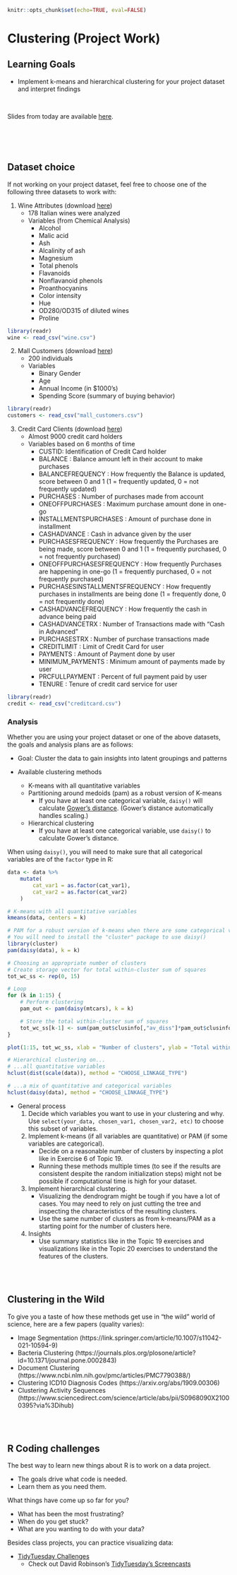 ```r
knitr::opts_chunk$set(echo=TRUE, eval=FALSE)
```

# Clustering (Project Work)

## Learning Goals {-}

- Implement k-means and hierarchical clustering for your project dataset and interpret findings

<br>

Slides from today are available [here](https://docs.google.com/presentation/d/1Iy9ZmNaS-XpGO2B0An-2eG2YP-e9hmIdfDOrx_ZWrQI/edit?usp=sharing).


<br><br><br>


## Dataset choice {-}

If not working on your project dataset, feel free to choose one of the following three datasets to work with:

1. Wine Attributes (download [here](https://bcheggeseth.github.io/253_fall_2021/template_rmds/wine.csv))
    - 178 Italian wines were analyzed
    - Variables (from Chemical Analysis)
        - Alcohol
        - Malic acid
        - Ash
        - Alcalinity of ash
        - Magnesium
        - Total phenols
        - Flavanoids
        - Nonflavanoid phenols
        - Proanthocyanins
        - Color intensity
        - Hue
        - OD280/OD315 of diluted wines
        - Proline

```r
library(readr)
wine <- read_csv("wine.csv")
```

2. Mall Customers (download [here](https://bcheggeseth.github.io/253_fall_2021/template_rmds/mall_customers.csv))
    - 200 individuals
    - Variables
        - Binary Gender
        - Age
        - Annual Income (in $1000's)
        - Spending Score (summary of buying behavior)
  
```r
library(readr)
customers <- read_csv("mall_customers.csv")
```  
  
3. Credit Card Clients (download [here](https://bcheggeseth.github.io/253_fall_2021/template_rmds/creditcard.csv))
    - Almost 9000 credit card holders
    - Variables based on 6 months of time
        - CUSTID: Identification of Credit Card holder
        - BALANCE : Balance amount left in their account to make purchases
        - BALANCEFREQUENCY : How frequently the Balance is updated, score between 0 and 1 (1 = frequently updated, 0 = not frequently updated)
        - PURCHASES : Number of purchases made from account
        - ONEOFFPURCHASES : Maximum purchase amount done in one-go
        - INSTALLMENTSPURCHASES : Amount of purchase done in installment
        - CASHADVANCE : Cash in advance given by the user
        - PURCHASESFREQUENCY : How frequently the Purchases are being made, score between 0 and 1 (1 = frequently purchased, 0 = not frequently purchased)
        - ONEOFFPURCHASESFREQUENCY : How frequently Purchases are happening in one-go (1 = frequently purchased, 0 = not frequently purchased)
        - PURCHASESINSTALLMENTSFREQUENCY : How frequently purchases in installments are being done (1 = frequently done, 0 = not frequently done)
        - CASHADVANCEFREQUENCY : How frequently the cash in advance being paid
        - CASHADVANCETRX : Number of Transactions made with "Cash in Advanced"
        - PURCHASESTRX : Number of purchase transactions made
        - CREDITLIMIT : Limit of Credit Card for user
        - PAYMENTS : Amount of Payment done by user
        - MINIMUM_PAYMENTS : Minimum amount of payments made by user
        - PRCFULLPAYMENT : Percent of full payment paid by user
        - TENURE : Tenure of credit card service for user

```r
library(readr)
credit <- read_csv("creditcard.csv")
```

### Analysis {-}

Whether you are using your project dataset or one of the above datasets, the goals and analysis plans are as follows:

- Goal: Cluster the data to gain insights into latent groupings and patterns

- Available clustering methods
    - K-means with all quantitative variables
    - Partitioning around medoids (pam) as a robust version of K-means
        - If you have at least one categorical variable, `daisy()` will calculate [Gower's distance](https://stat.ethz.ch/R-manual/R-devel/library/cluster/html/daisy.html). (Gower's distance automatically handles scaling.)
    - Hierarchical clustering
        - If you have at least one categorical variable, use `daisy()` to calculate Gower's distance.

When using `daisy()`, you will need to make sure that all categorical variables are of the `factor` type in R:

```r
data <- data %>%
    mutate(
        cat_var1 = as.factor(cat_var1),
        cat_var2 = as.factor(cat_var2)
    )
```

```r
# K-means with all quantitative variables
kmeans(data, centers = k)
```

```r
# PAM for a robust version of k-means when there are some categorical variables
# You will need to install the "cluster" package to use daisy()
library(cluster)
pam(daisy(data), k = k)

# Choosing an appropriate number of clusters
# Create storage vector for total within-cluster sum of squares
tot_wc_ss <- rep(0, 15) 

# Loop
for (k in 1:15) {
    # Perform clustering
    pam_out <- pam(daisy(mtcars), k = k)

    # Store the total within-cluster sum of squares
    tot_wc_ss[k-1] <- sum(pam_out$clusinfo[,"av_diss"]*pam_out$clusinfo[,"size"])
}

plot(1:15, tot_wc_ss, xlab = "Number of clusters", ylab = "Total within-cluster sum of squares")
```

```r
# Hierarchical clustering on...
# ...all quantitative variables
hclust(dist(scale(data)), method = "CHOOSE_LINKAGE_TYPE")

# ...a mix of quantitative and categorical variables
hclust(daisy(data), method = "CHOOSE_LINKAGE_TYPE")
```

- General process
    1. Decide which variables you want to use in your clustering and why. Use `select(your_data, chosen_var1, chosen_var2, etc)` to choose this subset of variables.
    2. Implement k-means (if all variables are quantitative) or PAM (if some variables are categorical).
        - Decide on a reasonable number of clusters by inspecting a plot like in Exercise 6 of Topic 19.
        - Running these methods multiple times (to see if the results are consistent despite the random initialization steps) might not be possible if computational time is high for your dataset.
    3. Implement hierarchical clustering.
        - Visualizing the dendrogram might be tough if you have a lot of cases. You may need to rely on just cutting the tree and inspecting the characteristics of the resulting clusters.
        - Use the same number of clusters as from k-means/PAM as a starting point for the number of clusters here.
    4. Insights
        - Use summary statistics like in the Topic 19 exercises and visualizations like in the Topic 20 exercises to understand the features of the clusters.


<br><br>


## Clustering in the Wild {-}

To give you a taste of how these methods get use in "the wild" world of science, here are a few papers (quality varies):

- Image Segmentation (https://link.springer.com/article/10.1007/s11042-021-10594-9)
- Bacteria Clustering (https://journals.plos.org/plosone/article?id=10.1371/journal.pone.0002843)
- Document Clustering (https://www.ncbi.nlm.nih.gov/pmc/articles/PMC7790388/)
- Clustering ICD10 Diagnosis Codes (https://arxiv.org/abs/1909.00306)
- Clustering Activity Sequences (https://www.sciencedirect.com/science/article/abs/pii/S0968090X21000395?via%3Dihub)



<br><br>



## R Coding challenges {-}

The best way to learn new things about R is to work on a data project.

- The goals drive what code is needed. 
- Learn them as you need them. 


What things have come up so far for you?

- What has been the most frustrating?
- When do you get stuck?
- What are you wanting to do with your data?


Besides class projects, you can practice visualizing data:

- [TidyTuesday Challenges](https://github.com/rfordatascience/tidytuesday)
    - Check out David Robinson's [TidyTuesday's Screencasts](https://www.youtube.com/watch?v=nx5yhXAQLxw)
  


